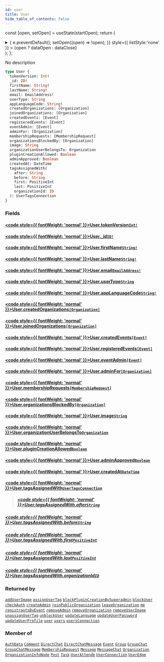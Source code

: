 ```yaml
---
id: user
title: User
hide_table_of_contents: false
---
```






const [open, setOpen] = useState(startOpen);
return (
<details {...(open ? { open: true } : {})} className="details" style={{ border:'none', boxShadow:'none', background:'var(--ifm-background-color)' }}>
<summary
onClick={(e) => {
e.preventDefault();
setOpen((open) => !open);
}}
style={{ listStyle:'none' }} >
{open ? dataOpen : dataClose}
</summary>
{open && children}
</details>
);
};

No description

```graphql
type User {
  tokenVersion: Int!
  _id: ID!
  firstName: String!
  lastName: String!
  email: EmailAddress!
  userType: String
  appLanguageCode: String!
  createdOrganizations: [Organization]
  joinedOrganizations: [Organization]
  createdEvents: [Event]
  registeredEvents: [Event]
  eventAdmin: [Event]
  adminFor: [Organization]
  membershipRequests: [MembershipRequest]
  organizationsBlockedBy: [Organization]
  image: String
  organizationUserBelongsTo: Organization
  pluginCreationAllowed: Boolean
  adminApproved: Boolean
  createdAt: DateTime
  tagsAssignedWith(
    after: String
    before: String
    first: PositiveInt
    last: PositiveInt
    organizationId: ID
  ): UserTagsConnection
}
```

### Fields

#### [<code style={{ fontWeight: 'normal' }}>User.<b>tokenVersion</b></code>](#)<Bullet />[`Int!`](../../../docs/schema/scalars/int) <Badge class="secondary" text="non-null"/> <Badge class="secondary" text="scalar"/>

>

#### [<code style={{ fontWeight: 'normal' }}>User.<b>\_id</b></code>](#)<Bullet />[`ID!`](../../../docs/schema/scalars/id) <Badge class="secondary" text="non-null"/> <Badge class="secondary" text="scalar"/>

>

#### [<code style={{ fontWeight: 'normal' }}>User.<b>firstName</b></code>](#)<Bullet />[`String!`](../../../docs/schema/scalars/string) <Badge class="secondary" text="non-null"/> <Badge class="secondary" text="scalar"/>

>

#### [<code style={{ fontWeight: 'normal' }}>User.<b>lastName</b></code>](#)<Bullet />[`String!`](../../../docs/schema/scalars/string) <Badge class="secondary" text="non-null"/> <Badge class="secondary" text="scalar"/>

>

#### [<code style={{ fontWeight: 'normal' }}>User.<b>email</b></code>](#)<Bullet />[`EmailAddress!`](../../../docs/schema/scalars/email-address) <Badge class="secondary" text="non-null"/> <Badge class="secondary" text="scalar"/>

>

#### [<code style={{ fontWeight: 'normal' }}>User.<b>userType</b></code>](#)<Bullet />[`String`](../../../docs/schema/scalars/string) <Badge class="secondary" text="scalar"/>

>

#### [<code style={{ fontWeight: 'normal' }}>User.<b>appLanguageCode</b></code>](#)<Bullet />[`String!`](../../../docs/schema/scalars/string) <Badge class="secondary" text="non-null"/> <Badge class="secondary" text="scalar"/>

>

#### [<code style={{ fontWeight: 'normal' }}>User.<b>createdOrganizations</b></code>](#)<Bullet />[`[Organization]`](../../../docs/schema/objects/organization) <Badge class="secondary" text="list"/> <Badge class="secondary" text="object"/>

>

#### [<code style={{ fontWeight: 'normal' }}>User.<b>joinedOrganizations</b></code>](#)<Bullet />[`[Organization]`](../../../docs/schema/objects/organization) <Badge class="secondary" text="list"/> <Badge class="secondary" text="object"/>

>

#### [<code style={{ fontWeight: 'normal' }}>User.<b>createdEvents</b></code>](#)<Bullet />[`[Event]`](../../../docs/schema/objects/event) <Badge class="secondary" text="list"/> <Badge class="secondary" text="object"/>

>

#### [<code style={{ fontWeight: 'normal' }}>User.<b>registeredEvents</b></code>](#)<Bullet />[`[Event]`](../../../docs/schema/objects/event) <Badge class="secondary" text="list"/> <Badge class="secondary" text="object"/>

>

#### [<code style={{ fontWeight: 'normal' }}>User.<b>eventAdmin</b></code>](#)<Bullet />[`[Event]`](../../../docs/schema/objects/event) <Badge class="secondary" text="list"/> <Badge class="secondary" text="object"/>

>

#### [<code style={{ fontWeight: 'normal' }}>User.<b>adminFor</b></code>](#)<Bullet />[`[Organization]`](../../../docs/schema/objects/organization) <Badge class="secondary" text="list"/> <Badge class="secondary" text="object"/>

>

#### [<code style={{ fontWeight: 'normal' }}>User.<b>membershipRequests</b></code>](#)<Bullet />[`[MembershipRequest]`](../../../docs/schema/objects/membership-request) <Badge class="secondary" text="list"/> <Badge class="secondary" text="object"/>

>

#### [<code style={{ fontWeight: 'normal' }}>User.<b>organizationsBlockedBy</b></code>](#)<Bullet />[`[Organization]`](../../../docs/schema/objects/organization) <Badge class="secondary" text="list"/> <Badge class="secondary" text="object"/>

>

#### [<code style={{ fontWeight: 'normal' }}>User.<b>image</b></code>](#)<Bullet />[`String`](../../../docs/schema/scalars/string) <Badge class="secondary" text="scalar"/>

>

#### [<code style={{ fontWeight: 'normal' }}>User.<b>organizationUserBelongsTo</b></code>](#)<Bullet />[`Organization`](../../../docs/schema/objects/organization) <Badge class="secondary" text="object"/>

>

#### [<code style={{ fontWeight: 'normal' }}>User.<b>pluginCreationAllowed</b></code>](#)<Bullet />[`Boolean`](../../../docs/schema/scalars/boolean) <Badge class="secondary" text="scalar"/>

>

#### [<code style={{ fontWeight: 'normal' }}>User.<b>adminApproved</b></code>](#)<Bullet />[`Boolean`](../../../docs/schema/scalars/boolean) <Badge class="secondary" text="scalar"/>

>

#### [<code style={{ fontWeight: 'normal' }}>User.<b>createdAt</b></code>](#)<Bullet />[`DateTime`](../../../docs/schema/scalars/date-time) <Badge class="secondary" text="scalar"/>

>

#### [<code style={{ fontWeight: 'normal' }}>User.<b>tagsAssignedWith</b></code>](#)<Bullet />[`UserTagsConnection`](../../../docs/schema/objects/user-tags-connection) <Badge class="secondary" text="object"/>

> ##### [<code style={{ fontWeight: 'normal' }}>User.tagsAssignedWith.<b>after</b></code>](#)<Bullet />[`String`](../../../docs/schema/scalars/string) <Badge class="secondary" text="scalar"/>

##### [<code style={{ fontWeight: 'normal' }}>User.tagsAssignedWith.<b>before</b></code>](#)<Bullet />[`String`](../../../docs/schema/scalars/string) <Badge class="secondary" text="scalar"/>

>

##### [<code style={{ fontWeight: 'normal' }}>User.tagsAssignedWith.<b>first</b></code>](#)<Bullet />[`PositiveInt`](../../../docs/schema/scalars/positive-int) <Badge class="secondary" text="scalar"/>

>

##### [<code style={{ fontWeight: 'normal' }}>User.tagsAssignedWith.<b>last</b></code>](#)<Bullet />[`PositiveInt`](../../../docs/schema/scalars/positive-int) <Badge class="secondary" text="scalar"/>

>

##### [<code style={{ fontWeight: 'normal' }}>User.tagsAssignedWith.<b>organizationId</b></code>](#)<Bullet />[`ID`](../../../docs/schema/scalars/id) <Badge class="secondary" text="scalar"/>

>

### Returned by

[`addUserImage`](../../../docs/schema/mutations/add-user-image) <Badge class="secondary" text="mutation"/><Bullet />[`assignUserTag`](../../../docs/schema/mutations/assign-user-tag) <Badge class="secondary" text="mutation"/><Bullet />[`blockPluginCreationBySuperadmin`](../../../docs/schema/mutations/block-plugin-creation-by-superadmin) <Badge class="secondary" text="mutation"/><Bullet />[`blockUser`](../../../docs/schema/mutations/block-user) <Badge class="secondary" text="mutation"/><Bullet />[`checkAuth`](../../../docs/schema/queries/check-auth) <Badge class="secondary" text="query"/><Bullet />[`createAdmin`](../../../docs/schema/mutations/create-admin) <Badge class="secondary" text="mutation"/><Bullet />[`joinPublicOrganization`](../../../docs/schema/mutations/join-public-organization) <Badge class="secondary" text="mutation"/><Bullet />[`leaveOrganization`](../../../docs/schema/mutations/leave-organization) <Badge class="secondary" text="mutation"/><Bullet />[`me`](../../../docs/schema/queries/me) <Badge class="secondary" text="query"/><Bullet />[`registrantsByEvent`](../../../docs/schema/queries/registrants-by-event) <Badge class="secondary" text="query"/><Bullet />[`removeAdmin`](../../../docs/schema/mutations/remove-admin) <Badge class="secondary" text="mutation"/><Bullet />[`removeOrganization`](../../../docs/schema/mutations/remove-organization) <Badge class="secondary" text="mutation"/><Bullet />[`removeUserImage`](../../../docs/schema/mutations/remove-user-image) <Badge class="secondary" text="mutation"/><Bullet />[`unassignUserTag`](../../../docs/schema/mutations/unassign-user-tag) <Badge class="secondary" text="mutation"/><Bullet />[`unblockUser`](../../../docs/schema/mutations/unblock-user) <Badge class="secondary" text="mutation"/><Bullet />[`updateLanguage`](../../../docs/schema/mutations/update-language) <Badge class="secondary" text="mutation"/><Bullet />[`updateUserPassword`](../../../docs/schema/mutations/update-user-password) <Badge class="secondary" text="mutation"/><Bullet />[`updateUserProfile`](../../../docs/schema/mutations/update-user-profile) <Badge class="secondary" text="mutation"/><Bullet />[`user`](../../../docs/schema/queries/user) <Badge class="secondary" text="query"/><Bullet />[`users`](../../../docs/schema/queries/users) <Badge class="secondary" text="query"/><Bullet />[`usersConnection`](../../../docs/schema/queries/users-connection) <Badge class="secondary" text="query"/>

### Member of

[`AuthData`](../../../docs/schema/objects/auth-data) <Badge class="secondary" text="object"/><Bullet />[`Comment`](../../../docs/schema/objects/comment) <Badge class="secondary" text="object"/><Bullet />[`DirectChat`](../../../docs/schema/objects/direct-chat) <Badge class="secondary" text="object"/><Bullet />[`DirectChatMessage`](../../../docs/schema/objects/direct-chat-message) <Badge class="secondary" text="object"/><Bullet />[`Event`](../../../docs/schema/objects/event) <Badge class="secondary" text="object"/><Bullet />[`Group`](../../../docs/schema/objects/group) <Badge class="secondary" text="object"/><Bullet />[`GroupChat`](../../../docs/schema/objects/group-chat) <Badge class="secondary" text="object"/><Bullet />[`GroupChatMessage`](../../../docs/schema/objects/group-chat-message) <Badge class="secondary" text="object"/><Bullet />[`MembershipRequest`](../../../docs/schema/objects/membership-request) <Badge class="secondary" text="object"/><Bullet />[`Message`](../../../docs/schema/objects/message) <Badge class="secondary" text="object"/><Bullet />[`MessageChat`](../../../docs/schema/objects/message-chat) <Badge class="secondary" text="object"/><Bullet />[`Organization`](../../../docs/schema/objects/organization) <Badge class="secondary" text="object"/><Bullet />[`OrganizationInfoNode`](../../../docs/schema/objects/organization-info-node) <Badge class="secondary" text="object"/><Bullet />[`Post`](../../../docs/schema/objects/post) <Badge class="secondary" text="object"/><Bullet />[`Task`](../../../docs/schema/objects/task) <Badge class="secondary" text="object"/><Bullet />[`UserAttende`](../../../docs/schema/objects/user-attende) <Badge class="secondary" text="object"/><Bullet />[`UserConnection`](../../../docs/schema/objects/user-connection) <Badge class="secondary" text="object"/><Bullet />[`UserEdge`](../../../docs/schema/objects/user-edge) <Badge class="secondary" text="object"/>
